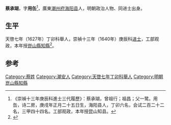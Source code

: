 '''蔡承瑚'''，字'''用缶'''<ref>《崇禎十三年庚辰科進士三代履歷》：蔡承瑚，曾祖行；祖昌；父一鹭。用缶，诗二房，庚戌年正月二十五日生，海阳县人，丁卯六名，会试二百二十二名，三甲四十四名。工部观政，本年授昆山知县。</ref>，廣東[[潮州府|潮州府]][[海阳县|海阳县]]人，明朝政治人物、同进士出身。

== 生平 ==
天啓七年（1627年）丁卯科舉人，崇禎十三年（1640年）庚辰科[[进士|进士]]，工部观政，本年授[[崑山縣|崑山縣]][[知縣|知縣]]<ref>{{cite news|title=明朝潮州府文进士名录|url=http://zt.czonline.net/2010wenhua/txcr/chaorendongtai/kejiao/2010-12-02/31625.html|accessdate=2013-08-07|newspaper=潮州热线|archive-url=https://web.archive.org/web/20131004220414/http://zt.czonline.net/2010wenhua/txcr/chaorendongtai/kejiao/2010-12-02/31625.html|archive-date=2013-10-04|dead-url=yes}}</ref>。

==参考==
{{reflist}}

{{start box}}
{{s-off}}
{{s-before|[[楊鳳翥|楊鳳翥]]|（署）}}
{{s-title|明朝崑山縣知縣|崇禎年間}}
{{s-after|[[錢肅樂|錢肅樂]]|（署）}}
{{end box}}

{{崇禎十三年庚辰科殿試金榜}}

{{Authority control}}

{{DEFAULTSORT:Cai蔡}}
[[Category:蔡姓|Category:蔡姓]]
[[Category:潮安人|Category:潮安人]]
[[Category:天啓七年丁卯科舉人|Category:天啓七年丁卯科舉人]]
[[Category:明朝崑山縣知縣|Category:明朝崑山縣知縣]]


{{明朝人物小作品}}
